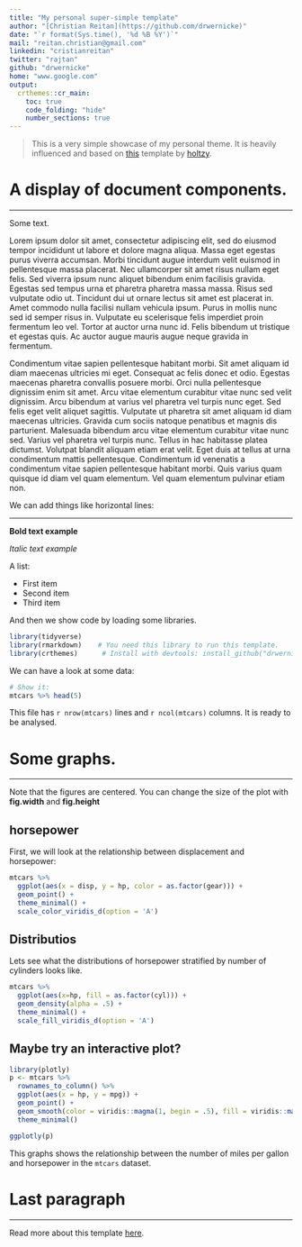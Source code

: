 ```yaml
---
title: "My personal super-simple template"
author: "[Christian Reitan](https://github.com/drwernicke)"
date: "`r format(Sys.time(), '%d %B %Y')`"
mail: "reitan.christian@gmail.com"
linkedin: "cristianreitan"
twitter: "rajtan"
github: "drwernicke"
home: "www.google.com"
output: 
  crthemes::cr_main:
    toc: true
    code_folding: "hide"
    number_sections: true
---
```





> This is a very simple showcase of my personal theme. It is heavily influenced and based on [this](https://github.com/holtzy/epuRate) template by [holtzy](https://github.com/holtzy).


# A display of document components.
***
Some text.

Lorem ipsum dolor sit amet, consectetur adipiscing elit, sed do eiusmod tempor incididunt ut labore et dolore magna aliqua. Massa eget egestas purus viverra accumsan. Morbi tincidunt augue interdum velit euismod in pellentesque massa placerat. Nec ullamcorper sit amet risus nullam eget felis. Sed viverra ipsum nunc aliquet bibendum enim facilisis gravida. Egestas sed tempus urna et pharetra pharetra massa massa. Risus sed vulputate odio ut. Tincidunt dui ut ornare lectus sit amet est placerat in. Amet commodo nulla facilisi nullam vehicula ipsum. Purus in mollis nunc sed id semper risus in. Vulputate eu scelerisque felis imperdiet proin fermentum leo vel. Tortor at auctor urna nunc id. Felis bibendum ut tristique et egestas quis. Ac auctor augue mauris augue neque gravida in fermentum.

Condimentum vitae sapien pellentesque habitant morbi. Sit amet aliquam id diam maecenas ultricies mi eget. Consequat ac felis donec et odio. Egestas maecenas pharetra convallis posuere morbi. Orci nulla pellentesque dignissim enim sit amet. Arcu vitae elementum curabitur vitae nunc sed velit dignissim. Arcu bibendum at varius vel pharetra vel turpis nunc eget. Sed felis eget velit aliquet sagittis. Vulputate ut pharetra sit amet aliquam id diam maecenas ultricies. Gravida cum sociis natoque penatibus et magnis dis parturient. Malesuada bibendum arcu vitae elementum curabitur vitae nunc sed. Varius vel pharetra vel turpis nunc. Tellus in hac habitasse platea dictumst. Volutpat blandit aliquam etiam erat velit. Eget duis at tellus at urna condimentum mattis pellentesque. Condimentum id venenatis a condimentum vitae sapien pellentesque habitant morbi. Quis varius quam quisque id diam vel quam elementum. Vel quam elementum pulvinar etiam non.

We can add things like horizontal lines:

---

**Bold text example**

*Italic text example*

A list:

* First item
* Second item
* Third item

And then we show code by loading some libraries.
```r
library(tidyverse)
library(rmarkdown)    # You need this library to run this template.
library(crthemes)      # Install with devtools: install_github("drwernicke/crthemes", force=TRUE)
```

We can have a look at some data:
```r
# Show it:
mtcars %>% head(5)
```

This file has `r nrow(mtcars)` lines and `r ncol(mtcars)` columns. It is ready to be analysed.


# Some graphs.
***
Note that the figures are centered. You can change the size of the plot with **fig.width** and **fig.height**  

## horsepower

First, we will look at the relationship between displacement and horsepower:
```r
mtcars %>%
  ggplot(aes(x = disp, y = hp, color = as.factor(gear))) +
  geom_point() +
  theme_minimal() +
  scale_color_viridis_d(option = 'A')
```


## Distributios
Lets see what the distributions of horsepower stratified by number of cylinders looks like.
```r
mtcars %>%
  ggplot(aes(x=hp, fill = as.factor(cyl))) +
  geom_density(alpha = .5) +
  theme_minimal() +
  scale_fill_viridis_d(option = 'A')
```

## Maybe try an interactive plot?
```r
library(plotly)
p <- mtcars %>%
  rownames_to_column() %>%
  ggplot(aes(x = hp, y = mpg)) +
  geom_point() +
  geom_smooth(color = viridis::magma(1, begin = .5), fill = viridis::magma(1, begin = .5), alpha = .2) +
  theme_minimal() 

ggplotly(p)
```


This graphs shows the relationship between the number of miles per gallon and horsepower in the `mtcars` dataset.



# Last paragraph
***
Read more about this template [here](https://github.com/drwernicke/crthemes).





